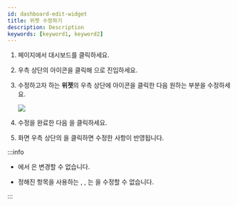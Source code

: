 ```yaml
---
id: dashboard-edit-widget
title: 위젯 수정하기
description: Description
keywords: [keyword1, keyword2]
---
```


1. <Cmd sid='shell.header.launcher' /> 페이지에서 <Cmd>대시보드</Cmd>를 클릭하세요.

1. 우측 상단의 <IcSet2 /> 아이콘을 클릭해 <Cmd sid='reportApp.dashboardSettings' product='2' />으로 진입하세요.

1. 수정하고자 하는 **위젯**의 우측 상단에 <IcEdit /> 아이콘을 클릭한 다음 원하는 부분을 수정하세요.

    <Image src='/img/biostarx-widget-edit.png' className='none' caption />

1. 수정을 완료한 다음 <Cmd sid='reportApp.apply' product='2' />을 클릭하세요.

1. <Cmd sid='reportApp.dashboardSettings' product='2' /> 화면 우측 상단의 <Cmd sid='reportApp.apply' product='2' />을 클릭하면 수정한 사항이 반영됩니다.

:::info

* <Cmd sid='reportApp.editWidget' product='2' />에서 <Cmd sid='reportApp.widgetTypes' product='2' />은 변경할 수 없습니다.

* 정해진 항목을 사용하는 <Cmd sid='reportApp.widgetTypes.systemUsage' product='2' />, <Cmd sid='reportApp.widgetTypes.checkpoint' product='2' />, <Cmd sid='reportApp.widgetTypes.doorControl' product='2' />는 <Cmd sid='reportApp.widgetName' product='2' />을 수정할 수 없습니다.

:::